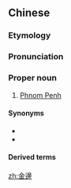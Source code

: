 {{also|金边}}
==Chinese==
{{zh-forms|s=金边}}

===Etymology===
{{rfe|zh}}

===Pronunciation===
{{zh-pron
|m=Jīnbiān
|c=gam1 bin1
|h=pfs=Kîm-piên
|mn=qz,xm,zz:Kim-pian/tw:Kim-piⁿ
|cat=pn
}}

===Proper noun===
{{zh-proper noun}}

# [[Phnom Penh]]

====Synonyms====
* {{zh-l|百囊奔}}
* {{zh-l|南旺}}

====Derived terms====
{{zh-der|金邊粉}}

{{zh-cat|Capital cities}}

[[zh:金邊]]